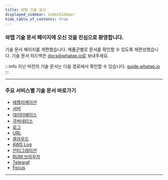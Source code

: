 ```yaml
---
title: 와탭 기술 문서
displayed_sidebar: indexSidebar
hide_table_of_contents: true
---
```


### 와탭 기술 문서 페이지에 오신 것을 진심으로 환영합니다.

기술 문서 페이지를 개편했습니다. 제품군별로 문서를 확인할 수 있도록 재편성했습니다. 기술 문서 피드백은 docs@whatap.io로 보내주세요.

:::info
지난 버전의 기술 문서는 다음 경로에서 확인할 수 있습니다. [guide.whatap.io](https://guide.whatap.io)
:::

---
### 주요 서비스별 기술 문서 바로가기

<div class='shortcut'>

* [애플리케이션](apm/application-intro)
* [서버](server/server-intro)
* [데이터베이스](db/db-monitoring-intro)
* [쿠버네티스](kubernetes/kubernetes-intro)
* [로그](log/log-intro)
* [URL](url/url-intro)
* [클라우드](ref-cloud/cloud)
* [AWS Log](aws-log/install-aws-log)
* [인티그레이션](integration/integ-intro)
* [RUM:브라우저](rum/rum-intro)
* [Telegraf](telegraf/tf-support)
* [Focus](focus/focus-intro)

</div>

---

<!--
### 애플리케이션별 에이전트 설치 안내 바로가기

<div class='flex-container'>

<a href='apm/java'>
<div class='apm-agent'>
<img src='/img/index-java.png' alt='java'/>
<p>JAVA</p>
</div>
</a>

<a href='apm/php'>
<div class='apm-agent'>
<img src='/img/index-php.png' alt='php'/>
<p>PHP</p>
</div>
</a>

<a href='apm/nodejs-install-agent'>
<div class='apm-agent'>
<img src='/img/index-nodejs.png' alt='node.js'/>
<p>Node.js</p>
</div>
</a>

<a href='apm/python-install-agent'>
<div class='apm-agent'>
<img src='/img/index-python.png' alt='python'/>
<p>Python</p>
</div>
</a>

<a href='apm/dotnet-install-agent'>
<div class='apm-agent'>
<img src='/img/index-net.png' alt='dot net'/>
<p>.NET</p>
</div>
</a>

<a href='apm/golang-install-agent'>
<div class='apm-agent'>
<img src='/img/index-golang.png' alt='golang'/>
<p>GO</p>
</div>
</a>
</div>

---

### 설정 및 참조 문서 바로가기

<div class='shortcut'>

* [관리 기능](manage)
* [참조 문서](reference)
* [릴리스 노트](release-note/release-note)

</div> -->